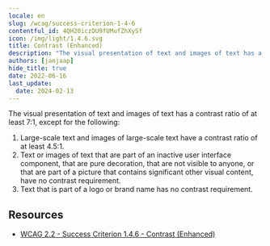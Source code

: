 ```yaml
---
locale: en
slug: /wcag/success-criterion-1-4-6
contentful_id: 4QH20iczDU9fUMufZhXySf
icon: /img/light/1.4.6.svg
title: Contrast (Enhanced)
description: "The visual presentation of text and images of text has a contrast ratio of at least 7:1."
authors: [janjaap]
hide_title: true
date: 2022-06-16
last_update:
  date: 2024-02-13
---
```


<Hero
  title="Contrast (Enhanced)"
  imageSrc="/img/light/1.4.6.svg"
  alt="WCAG 1.4.6 icon"
  prefix="Success Criterion 1.4.6"
  suffix="Level AAA"
/>

The visual presentation of text and images of text has a contrast ratio of at least 7:1, except for the following:

1. Large-scale text and images of large-scale text have a contrast ratio of at least 4.5:1.
2. Text or images of text that are part of an inactive user interface component, that are pure decoration, that are not visible to anyone, or that are part of a picture that contains significant other visual content, have no contrast requirement.
3. Text that is part of a logo or brand name has no contrast requirement.

## Resources

- [WCAG 2.2 - Success Criterion 1.4.6 - Contrast (Enhanced)](https://www.w3.org/TR/WCAG22/#contrast-enhanced)
